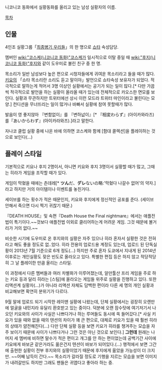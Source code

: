 니코니코 동화에서 실황동화를 올리고 있는 남성 실황자의 이름.

[[목차]]

== 인물 ==
4인조 실황그룹「[[최종병기 우리들]]」의 한 명으로 [[쇼타]] 속성담당.

멤버인 [[wiki:"코스케(니코니코 동화)"코스케]]가 일시적으로 이탈 중일 때 [[wiki:"후지(니코니코 동화)"후지]]와 같이 도우미로 불린 친구 중 한 명.

목소리가 일반 남성보다 높은 편으로 시청자들에게 귀여운 목소리라고 들을 때가 많다. [[키요]]의 「쇼타 목소리란 소리도 듣고 말이야」발언으로 쇼타속성 보유자가 되었다. 적극적으로 말하는게 적어서 3명 이상인 실황에서는 공기가 되는 일이 많다.[* 다만 가끔씩 적극적으로 발언을 하는 실황이 올라올 때가 있는데 전체적으로 카오스한 면모를 보인다. 실황과 무관하지만 트위터에선 상시 이런 모드라 트위터 마인이라고 불린다는 모양.] 컨디션을 무너뜨리는 일이 많거나 바빠서 실황에 참여 못할때가 많다.

발음이 영 좋지않아 『변함없이』를 『변하넚이』[* 『相変わらず』(아이카와라즈)를『あいからわず』(아이카라와즈).]라고 말한다.

자나코 클럽 실황 중에 나온 바에 의하면 코스케와 함께 [함대 콜렉션]을 플레이하는 것으로 보인다(...)


== 플레이 스타일 ==
기본적으로 키요나 후지 2명이서, 아니면 키요와 후지 3명이서 실황할 때가 많고, 그때는 히라가 게임을 조작할 때가 있다.

게임이 막혔을 때에는 츤데레[* '''ツん'''だ、'''デレ'''ないの略:'막혔다 나갈수 없어'의 약자.]라고 하지만 거의 아이템이나 이벤트를 놓친거다.

세이브를 하는 횟수가 적은 때문인지, 키요와 후지에게 정신적인 공포를 준다. (세이브 안해서 죽으면 다시 찍기 귀찮기 때문.)

『DEATH HOUSE』및 속편『Death House the Final nightmare』에서는 애플전법이 특기이다.~~것보다 애플전법 이외로 클리어하는게 어려운 게임. 그것 때문에 볼거리가 거의 없다.~~

비슷한 시기에 도우미로 온 후지와의 실황은 자주 있으나 히라 혼자서 실황한 것은 전혀라고 해도 좋을 정도로 없..었다. 히라 전용의 업로드용 계정도 있는데, 업로드 된 단독실황이 2013년 7월 기준으로 6개 정도(...) 하지만 주로 혼자 도쿄에서 지내게 된 2014년 이후로는 개인실황도 잦은 빈도로 올라오고 있다. 특별한 편집 등은 하지 않고 적당적당히 그 날 플레이한 만큼 올리는 스타일.

이 과정에서 다른 멤버들과 여러 차별화가 이루어졌는데, 알만툴산 프리 게임을 주로 하는 키요 등과 달리 히라는 [스팀]에 올라오는 게임들 위주로 실황을 진행하고 있다. 또한 리액션계 실황자(...)가 아니라 리액션 자체도 담백한 편이라 다른 세 명의 개인 실황과 비교해보면 확연히 분위기가 다르다.

9월 말에 업로드 되기 시작한 레이맨 실황에 나왔는데, 단체 실황에서는 굉장히 오랜만에 얼굴을 내민지라 유달리 환호받고 있는 중이다. 덕분에 오랜 잠수탓에 여기저기서 나오던 키요와의 사이가 사실은 나쁘다거나 하는 루머들도 동시에 쏙 들어갔다.[* 사실 키요가 있을 때와 없을 때의 텐션의 차이가 꽤 큰 편으로, 대체로 키요가 있을 때 훨씬 히라의 상태가 얌전해진다(...) 다만 단체 실황 등을 보면 키요가 히라를 챙겨주는 모습을 자주 보이기 때문에 사이가 나쁘다거나 그런 것은 아닌 것으로 보인다.] '''그런데''' 원래는 나머지 세 멤버에 비하면 말수가 적은 편이고 개그를 안 하는 편이었는데 공백기간 사이에 키요에게 바보균 같은거라도 옮은건지 텐션이 바보가 되어있다.(…) 행적에서 보면 그간에 출현한 실황이 전부 후지와의 실황이었기 때문에 후지에게 옮았을 가능성이 더 크지만. ~~어째 납득이 간다.~~ 목소리가 갈라질 정도로 기행을 지르는 모습을 보면 이미지가 내려갈만도 하지만 그래도 팬들은 귀엽다고 좋아라 하는 중.
